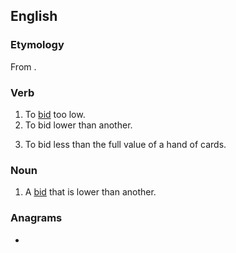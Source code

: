 ==English==

===Etymology===
From {{prefix|en|under|bid}}.

===Verb===
{{en-verb|underbids|underbidding|underbid}}

# To [[bid]] too low.
# To bid lower than another.
# {{lb|en|bridge}} To bid less than the full value of a hand of cards.

===Noun===
{{en-noun}}

# A [[bid]] that is lower than another.

===Anagrams===
* {{anagrams|en|a=bddeinru|Dreibund}}